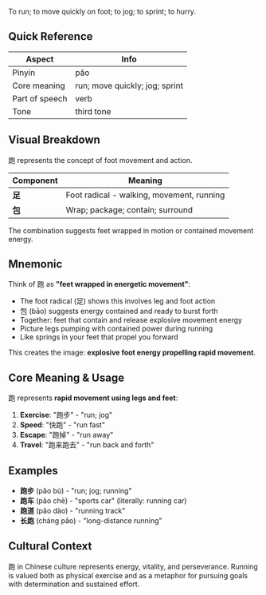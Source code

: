 To run; to move quickly on foot; to jog; to sprint; to hurry.

## Quick Reference

| Aspect         | Info                           |
| -------------- | ------------------------------ |
| Pinyin         | pǎo                            |
| Core meaning   | run; move quickly; jog; sprint |
| Part of speech | verb                           |
| Tone           | third tone                     |

## Visual Breakdown

跑 represents the concept of foot movement and action.

| Component | Meaning                                   |
| --------- | ----------------------------------------- |
| **足**    | Foot radical - walking, movement, running |
| **包**    | Wrap; package; contain; surround          |

The combination suggests feet wrapped in motion or contained movement energy.

## Mnemonic

Think of 跑 as **"feet wrapped in energetic movement"**:

- The foot radical (足) shows this involves leg and foot action
- 包 (bāo) suggests energy contained and ready to burst forth
- Together: feet that contain and release explosive movement energy
- Picture legs pumping with contained power during running
- Like springs in your feet that propel you forward

This creates the image: **explosive foot energy propelling rapid movement**.

## Core Meaning & Usage

跑 represents **rapid movement using legs and feet**:

1. **Exercise**: "跑步" - "run; jog"
2. **Speed**: "快跑" - "run fast"
3. **Escape**: "跑掉" - "run away"
4. **Travel**: "跑来跑去" - "run back and forth"

## Examples

- **跑步** (pǎo bù) - "run; jog; running"
- **跑车** (pǎo chē) - "sports car" (literally: running car)
- **跑道** (pǎo dào) - "running track"
- **长跑** (cháng pǎo) - "long-distance running"

## Cultural Context

跑 in Chinese culture represents energy, vitality, and perseverance. Running is valued both as
physical exercise and as a metaphor for pursuing goals with determination and sustained effort.
